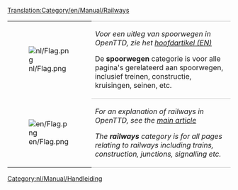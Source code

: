 [[Translation:Category/en/Manual/Railways]]
{{nl/Vertaling|Category:en/Manual/Railways|70}}


{| 
|- valign="top"
| [[File:nl/Flag.png]]
| style="border-top:1px solid silver; border-bottom:1px solid silver;" |''Voor een uitleg van spoorwegen in OpenTTD, zie het [[en/Manual/Base Set/Railways|hoofdartikel (EN)]]''

De '''spoorwegen''' categorie is voor alle pagina's gerelateerd aan spoorwegen, inclusief treinen, constructie, kruisingen, seinen, etc.
|- valign="top"
| [[File:en/Flag.png]]
| style="border-bottom:1px solid silver;" |''For an explanation of railways in OpenTTD, see the [[en/Manual/Base Set/Railways|main article]]''

''The '''railways''' category is for all pages relating to railways including trains, construction, junctions, signalling etc.''
|}

[[Category:nl/Manual/Handleiding]]